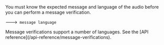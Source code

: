 <Step title="Obtain the expected message and language">
  You must know the expected message and language of the audio
  before you can perform a message verification.

  ---> `message` `language`

  <Note>
    Message verifications support a number of languages.
    See the [API reference](/api-reference/message-verifications).
  </Note>
</Step>
